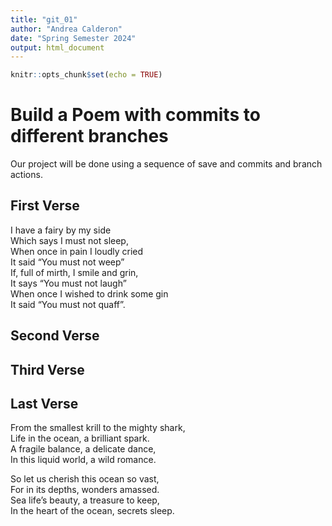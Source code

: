 ```yaml
---
title: "git_01"
author: "Andrea Calderon"
date: "Spring Semester 2024"
output: html_document
---
```


```r
knitr::opts_chunk$set(echo = TRUE)
```
# Build a Poem with commits to different branches
Our project will be done using a sequence of save and commits and branch actions.
<!-- Do not modify or change any text in "!--" bracketed areas such as this --- these are instructions to
you, if you change any of this the git program will notice it and compromise your git merging strategy !-->

## First Verse 
<!--Put the first five lines of a poem by Lewis Carrol in this section!-->

I have a fairy by my side  
Which says I must not sleep,  
When once in pain I loudly cried  
It said "You must not weep"  
If, full of mirth, I smile and grin,  
It says "You must not laugh"  
When once I wished to drink some gin  
It said "You must not quaff".    


## Second Verse
<!--Put the first five lines of a poem by Robert Frost here!-->

## Third Verse
<!--Put the first two verses of The Walrus and the Carpenter here!-->

## Last Verse
<!--Put a short poem you created using chatGPT of 20 to 30 lines,here!-->

From the smallest krill to the mighty shark,  
Life in the ocean, a brilliant spark.  
A fragile balance, a delicate dance,   
In this liquid world, a wild romance.   

So let us cherish this ocean so vast,   
For in its depths, wonders amassed.   
Sea life's beauty, a treasure to keep,   
In the heart of the ocean, secrets sleep.   
